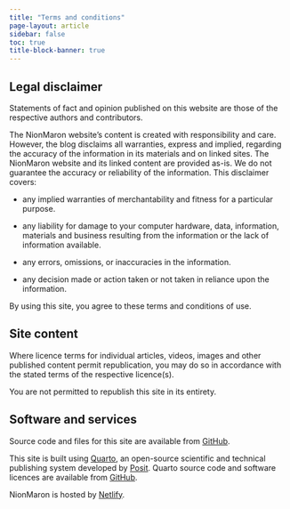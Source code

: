 ```yaml
---
title: "Terms and conditions"
page-layout: article
sidebar: false
toc: true
title-block-banner: true
---
```



## Legal disclaimer

Statements of fact and opinion published on this website are those of the respective authors and contributors.

The NionMaron website's content is created with responsibility and care. However, the blog disclaims all warranties, express and implied, regarding the accuracy of the information in its materials and on linked sites. The NionMaron website and its linked content are provided as-is. We do not guarantee the accuracy or reliability of the information. This disclaimer covers:

- any implied warranties of merchantability and fitness for a particular purpose. 

- any liability for damage to your computer hardware, data, information, materials and business resulting from the information or the lack of information available. 

- any errors, omissions, or inaccuracies in the information. 

- any decision made or action taken or not taken in reliance upon the information. 

By using this site, you agree to these terms and conditions of use. 

## Site content

Where licence terms for individual articles, videos, images and other published content permit republication, you may do so in accordance with the stated terms of the respective licence(s).

You are not permitted to republish this site in its entirety.

## Software and services

Source code and files for this site are available from [GitHub](https://github.com/nionmaron/Website-NionMaron).

This site is built using [Quarto](https://quarto.org/), an open-source scientific and technical publishing system developed by [Posit](https://posit.co/). Quarto source code and software licences are available from [GitHub](https://github.com/quarto-dev).

NionMaron is hosted by [Netlify](https://www.netlify.com/). 


